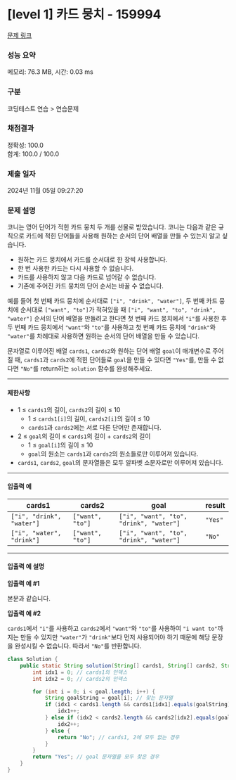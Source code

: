 # [level 1] 카드 뭉치 - 159994

[문제 링크](https://school.programmers.co.kr/learn/courses/30/lessons/159994)

### 성능 요약

메모리: 76.3 MB, 시간: 0.03 ms

### 구분

코딩테스트 연습 > 연습문제

### 채점결과

정확성: 100.0  
합계: 100.0 / 100.0

### 제출 일자

2024년 11월 05일 09:27:20

### 문제 설명

코니는 영어 단어가 적힌 카드 뭉치 두 개를 선물로 받았습니다. 코니는 다음과 같은 규칙으로 카드에 적힌 단어들을 사용해 원하는 순서의 단어 배열을 만들 수 있는지 알고 싶습니다.

- 원하는 카드 뭉치에서 카드를 순서대로 한 장씩 사용합니다.
- 한 번 사용한 카드는 다시 사용할 수 없습니다.
- 카드를 사용하지 않고 다음 카드로 넘어갈 수 없습니다.
- 기존에 주어진 카드 뭉치의 단어 순서는 바꿀 수 없습니다.

예를 들어 첫 번째 카드 뭉치에 순서대로 `["i", "drink", "water"]`, 두 번째 카드 뭉치에 순서대로 `["want", "to"]`가 적혀있을 때 `["i", "want", "to", "drink", "water"]` 순서의 단어 배열을 만들려고 한다면 첫 번째 카드 뭉치에서 `"i"`를 사용한 후 두 번째 카드 뭉치에서 `"want"`와 `"to"`를 사용하고 첫 번째 카드 뭉치에 `"drink"`와 `"water"`를 차례대로 사용하면 원하는 순서의 단어 배열을 만들 수 있습니다.

문자열로 이루어진 배열 `cards1`, `cards2`와 원하는 단어 배열 `goal`이 매개변수로 주어질 때, `cards1`과 `cards2`에 적힌 단어들로 `goal`을 만들 수 있다면 `"Yes"`를, 만들 수 없다면 `"No"`를 return하는 `solution` 함수를 완성해주세요.

---

#### 제한사항

- 1 ≤ `cards1`의 길이, `cards2`의 길이 ≤ 10
  - 1 ≤ `cards1[i]`의 길이, `cards2[i]`의 길이 ≤ 10
  - `cards1`과 `cards2`에는 서로 다른 단어만 존재합니다.
- 2 ≤ `goal`의 길이 ≤ `cards1`의 길이 + `cards2`의 길이
  - 1 ≤ `goal[i]`의 길이 ≤ 10
  - `goal`의 원소는 `cards1`과 `cards2`의 원소들로만 이루어져 있습니다.
- `cards1`, `cards2`, `goal`의 문자열들은 모두 알파벳 소문자로만 이루어져 있습니다.

---

#### 입출력 예

| cards1                    | cards2           | goal                                    | result  |
| ------------------------- | ---------------- | --------------------------------------- | ------- |
| `["i", "drink", "water"]` | `["want", "to"]` | `["i", "want", "to", "drink", "water"]` | `"Yes"` |
| `["i", "water", "drink"]` | `["want", "to"]` | `["i", "want", "to", "drink", "water"]` | `"No"`  |

---

#### 입출력 예 설명

**입출력 예 #1**

본문과 같습니다.

**입출력 예 #2**

`cards1`에서 `"i"`를 사용하고 `cards2`에서 `"want"`와 `"to"`를 사용하여 `"i want to"`까지는 만들 수 있지만 `"water"`가 `"drink"`보다 먼저 사용되어야 하기 때문에 해당 문장을 완성시킬 수 없습니다. 따라서 `"No"`를 반환합니다.

```java filename="Problem17.java" showLineNumbers
class Solution {
    public static String solution(String[] cards1, String[] cards2, String[] goal) {
        int idx1 = 0; // cards1의 인덱스
        int idx2 = 0; // cards2의 인덱스

        for (int i = 0; i < goal.length; i++) {
            String goalString = goal[i]; // 찾는 문자열
            if (idx1 < cards1.length && cards1[idx1].equals(goalString)) { // cards1에 해당 문자열이 있는 경우
                idx1++;
            } else if (idx2 < cards2.length && cards2[idx2].equals(goalString)) { // cards2에 해당 문자열이 있는 경우
                idx2++;
            } else {
                return "No"; // cards1, 2에 모두 없는 경우
            }
        }
        return "Yes"; // goal 문자열을 모두 찾은 경우
    }
}
```
